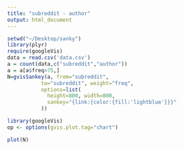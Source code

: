 ```yaml
---
title: "subreddit - author"
output: html_document
---
```






```r
setwd("~/Desktop/sanky")
library(plyr)
require(googleVis)
data = read.csv('data.csv')
a = count(data,c("subreddit","author"))
a = a[a$freq>75,]
N=gvisSankey(a, from="subreddit", 
           to="subreddit", weight="freq",
           options=list(
             height=800, width=800,
             sankey="{link:{color:{fill:'lightblue'}}}"
           ))

library(googleVis)
op <- options(gvis.plot.tag="chart")
```
```r

plot(N)


```


